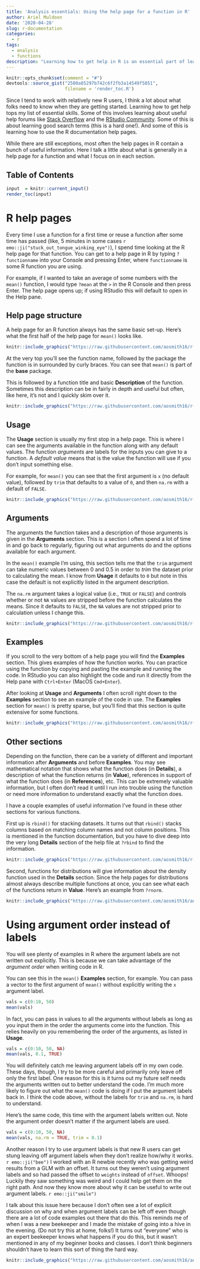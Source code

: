 ```yaml
---
title: 'Analysis essentials: Using the help page for a function in R'
author: Ariel Muldoon
date: '2020-04-28'
slug: r-documentation
categories:
  - r
tags:
  - analysis
  - functions
description: "Learning how to get help in R is an essential part of learning R.  In this short post I walk through how I use some of the sections of an R help page.  I end the post by talking about the argument order of a function and why we can (sometimes!) leave off the argument labels." 
---
```


```r
knitr::opts_chunk$set(comment = "#")
devtools::source_gist("2500a85297b742c6f2fb3a14549f5851",
                      filename = 'render_toc.R')
```

Since I tend to work with relatively new R users, I think a lot about what folks need to know when they are getting started.  Learning how to get help tops my list of essential skills.  Some of this involves learning about useful help forums like [Stack Overflow](https://stackoverflow.com/questions/tagged/r#) and the [RStudio Community](https://community.rstudio.com/).  Some of this is about learning good search terms (this is a hard one!).  And some of this is learning how to use the R documentation help pages.  

While there are still exceptions, most often the help pages in R contain a bunch of useful information.  Here I talk a little about what is generally in a help page for a function and what I focus on in each section.  

## Table of Contents

```r
input  = knitr::current_input()
render_toc(input)
```

# R help pages

Every time I use a function for a first time or reuse a function after some time has passed (like, 5 minutes in some cases `r emo::ji("stuck_out_tongue_winking_eye")`), I spend time looking at the R help page for that function.   You can get to a help page in R by typing `?functionname` into your Console and pressing Enter, where `functionname` is some R function you are using. 

For example, if I wanted to take an average of some numbers with the `mean()` function, I would type `?mean` at the `>` in the R Console and then press Enter.  The help page opens up; if using RStudio this will default to open in the Help pane.   

## Help page structure

A help page for an R function always has the same basic set-up.  Here's what the first half of the help page for `mean()` looks like.

```r
knitr::include_graphics("https://raw.githubusercontent.com/aosmith16/r-basics-workshop/master/images/mean_help.png")
```

At the very top you'll see the function name, followed by the package the function is in surrounded by curly braces.  You can see that `mean()` is part of the **base** package.

This is followed by a function title and basic **Description** of the function.  Sometimes this description can be in fairly in depth and useful but often, like here, it's not and I quickly skim over it.  

```r
knitr::include_graphics("https://raw.githubusercontent.com/aosmith16/r-basics-workshop/master/images/help_section1.png")
```

## Usage

The **Usage** section is usually my first stop in a help page.  This is where I can see the arguments available in the function along with any default values.  The function *arguments* are labels for the inputs you can give to a function.  A *default value* means that is the value the function will use if you don't input something else.

For example, for `mean()` you can see that the first argument is `x` (no default value), followed by `trim` that defaults to a value of `0`, and then `na.rm` with a default of `FALSE`.  

```r
knitr::include_graphics("https://raw.githubusercontent.com/aosmith16/r-basics-workshop/master/images/help_section2.png")
```

## Arguments

The arguments the function takes and a description of those arguments is given in the **Arguments** section.  This is a section I often spend a lot of time in and go back to regularly, figuring out what arguments do and the options available for each argument.

In the `mean()` example I'm using, this section tells me that the `trim` argument can take numeric values between 0 and 0.5 in order to *trim* the dataset prior to calculating the mean.  I know from **Usage** it defaults to `0` but note in this case the default is not explicitly listed in the argument description.

The `na.rm` argument takes a logical value (i.e., `TRUE` or `FALSE`) and controls whether or not `NA` values are stripped before the function calculates the means.  Since it defaults to `FALSE`, the `NA` values are not stripped prior to calculation unless I change this.   

```r
knitr::include_graphics("https://raw.githubusercontent.com/aosmith16/r-basics-workshop/master/images/help_section3.png")
```

## Examples

If you scroll to the very bottom of a help page you will find the **Examples** section.  This gives examples of how the function works.  You can practice using the function by copying and pasting the example and running the code.  In RStudio you can also highlight the code and run it directly from the Help pane with `Ctrl+Enter` (MacOS `Cmd+Enter`).

After looking at **Usage** and **Arguments** I often scroll right down to the **Examples** section to see an example of the code in use.  The **Examples** section for `mean()` is pretty sparse, but you'll find that this section is quite extensive for some functions.  

```r
knitr::include_graphics("https://raw.githubusercontent.com/aosmith16/r-basics-workshop/master/images/help_section4.png")
```

## Other sections

Depending on the function, there can be a variety of different and important information after **Arguments** and before **Examples**.  You may see mathematical notation that shows what the function does (in **Details**), a description of what the function returns (in **Value**), references in support of what the function does (in **References**), etc.  This can be extremely valuable information, but I often don't read it until I run into trouble using the function or need more information to understand exactly what the function does.  

I have a couple examples of useful information I've found in these other sections for various functions.  

First up is `rbind()` for stacking datasets.  It turns out that `rbind()` stacks columns based on matching column names and not column positions.  This is mentioned in the function documentation, but you have to dive deep into the very long **Details** section of the help file at `?rbind` to find the information.  

```r
knitr::include_graphics("https://raw.githubusercontent.com/aosmith16/r-basics-workshop/master/images/rbind.png")
```

Second, functions for distributions will give information about the density function used in the **Details** section.  Since the help pages for distributions almost always describe multiple functions at once, you can see what each of the functions return in **Value**.  Here's an example from `?rnorm`.

```r
knitr::include_graphics("https://raw.githubusercontent.com/aosmith16/aosmith/master/static/img/rnorm_help.PNG")
```

# Using argument order instead of labels

You will see plenty of examples in R where the argument labels are not written out explicitly.  This is because we can take advantage of the *argument order* when writing code in R.

You can see this in the `mean()` **Examples** section, for example.  You can pass a vector to the first argument of `mean()` without explicitly writing the `x` argument label.

```r
vals = c(0:10, 50)
mean(vals)
```

In fact, you can pass in values to all the arguments without labels as long as you input them in the order the arguments come into the function.  This relies heavily on you remembering the order of the arguments, as listed in **Usage**.

```r
vals = c(0:10, 50, NA)
mean(vals, 0.1, TRUE)
```

You will definitely catch me leaving argument labels off in my own code.  These days, though, I try to be more careful and primarily only leave off only the first label.  One reason for this is it turns out my future self needs the arguments written out to better understand the code.  I'm much more likely to figure out what the `mean()` code is doing if I put the argument labels back in.  I think the code above, without the labels for `trim` and `na.rm`, is hard to understand.

Here's the same code, this time with the argument labels written out.  Note the argument order doesn't matter if the argument labels are used.

```r
vals = c(0:10, 50, NA)
mean(vals, na.rm = TRUE, trim = 0.1)
```

Another reason I try to use argument labels is that new R users can get stung leaving off argument labels when they don't realize how/why it works.  `r emo::ji("bee")`  I worked with an R newbie recently who was getting weird results from a GLM with an offset.   It turns out they weren't using argument labels and so had passed the offset to `weights` instead of `offset`.  Whoops!  Luckily they saw something was weird and I could help get them on the right path.  And now they know more about why it can be useful to write out argument labels. `r emo::ji("smile")`

I talk about this issue here because I don't often see a lot of explicit discussion on why and when argument labels can be left off even though there are a lot of code examples out there that do this.  This reminds me of when I was a new beekeeper and I made the mistake of going into a hive in the evening.  (Do not try this at home, folks!)  It turns out "everyone" who is an expert beekeeper knows what happens if you do this, but it wasn't mentioned in any of my beginner books and classes. I don't think beginners shouldn't have to learn this sort of thing the hard way.

```r
knitr::include_graphics("https://raw.githubusercontent.com/aosmith16/aosmith/master/static/img/bees.jpg")
```
